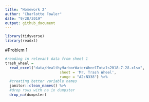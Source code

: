 ```yaml
---
title: "Homework 2"
author: "Charlotte Fowler"
date: "9/28/2019"
output: github_document
---
```


```r
library(tidyverse)
library(readxl)
```


#Problem 1
```r
#reading in relevant data from sheet 1
trash_wheel = 
  read_excel("data/HealthyHarborWaterWheelTotals2018-7-28.xlsx", 
                         sheet = 'Mr. Trash Wheel',
                         range = "A2:N338") %>% 
  #creating better variable names
  janitor::clean_names() %>%  
  #drop rows with na in dumpster
  drop_na(dumpster)
```



